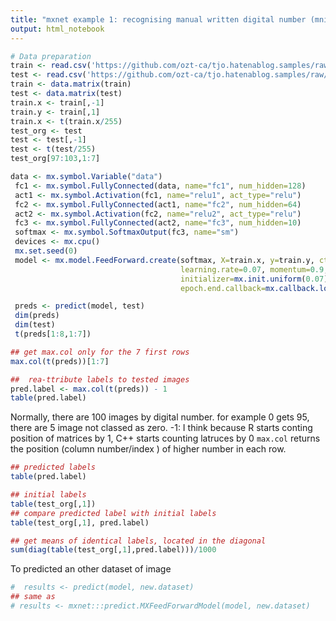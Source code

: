 ```yaml
---
title: "mxnet example 1: recognising manual written digital number (mnist data set) "
output: html_notebook
---
```



```r
# Data preparation
train <- read.csv('https://github.com/ozt-ca/tjo.hatenablog.samples/raw/master/r_samples/public_lib/jp/mnist_reproduced/short_prac_train.csv')
test <- read.csv('https://github.com/ozt-ca/tjo.hatenablog.samples/raw/master/r_samples/public_lib/jp/mnist_reproduced/short_prac_test.csv')
train <- data.matrix(train)
test <- data.matrix(test)
train.x <- train[,-1]
train.y <- train[,1]
train.x <- t(train.x/255)
test_org <- test
test <- test[,-1]
test <- t(test/255)
test_org[97:103,1:7]
```

```r
data <- mx.symbol.Variable("data")
 fc1 <- mx.symbol.FullyConnected(data, name="fc1", num_hidden=128)
 act1 <- mx.symbol.Activation(fc1, name="relu1", act_type="relu")
 fc2 <- mx.symbol.FullyConnected(act1, name="fc2", num_hidden=64)
 act2 <- mx.symbol.Activation(fc2, name="relu2", act_type="relu")
 fc3 <- mx.symbol.FullyConnected(act2, name="fc3", num_hidden=10)
 softmax <- mx.symbol.SoftmaxOutput(fc3, name="sm")
 devices <- mx.cpu()
 mx.set.seed(0)
 model <- mx.model.FeedForward.create(softmax, X=train.x, y=train.y, ctx=devices, num.round=10, array.batch.size=100,
                                      learning.rate=0.07, momentum=0.9,  eval.metric=mx.metric.accuracy,
                                      initializer=mx.init.uniform(0.07),
                                      epoch.end.callback=mx.callback.log.train.metric(100))
```


```r
 preds <- predict(model, test)
 dim(preds)
 dim(test)
 t(preds[1:8,1:7])
```



```r
## get max.col only for the 7 first rows
max.col(t(preds))[1:7]

##  rea-ttribute labels to tested images
pred.label <- max.col(t(preds)) - 1
table(pred.label)

```

Normally, there are 100 images by digital number. for example 0 gets 95, there are 5 image not classed as zero.
-1: I think because R starts conting position of matrices by 1, C++ starts counting latruces by 0
`max.col` returns the position (column number/index ) of higher number in each row.

```r
## predicted labels
table(pred.label)

## initial labels
table(test_org[,1])
## compare predicted label with initial labels
table(test_org[,1], pred.label)
```



```r
## get means of identical labels, located in the diagonal
sum(diag(table(test_org[,1],pred.label)))/1000
```

To predicted an other dataset of image

```r
#  results <- predict(model, new.dataset)
## same as
# results <- mxnet:::predict.MXFeedForwardModel(model, new.dataset)
```

